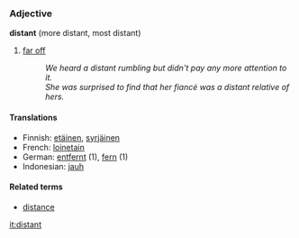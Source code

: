 ===Adjective===
'''distant''' (more distant, most distant)
# [[far off]]
#:''We heard a distant rumbling but didn't pay any more attention to it.''
#:''She was surprised to find that her fiancé was a distant relative of hers.''
====Translations====
*Finnish: [[etäinen]], [[syrjäinen]]
*French: [[loinetain]]
*German: [[entfernt]] (1), [[fern]] (1)
*Indonesian: [[jauh]]

====Related terms====
*[[distance]]

[[it:distant]]